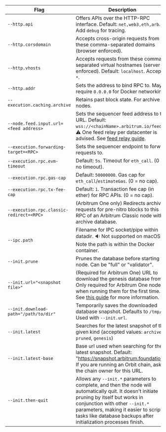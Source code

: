 <section class='small-table'>

| Flag                                     | Description                                                                                                                                                                                                                                                                             |
| ---------------------------------------- | --------------------------------------------------------------------------------------------------------------------------------------------------------------------------------------------------------------------------------------------------------------------------------------- |
| `--http.api`                             | Offers APIs over the HTTP-RPC interface. Default: `net,web3,eth,arb`. Add `debug` for tracing.                                                                                                                                                                                          |
| `--http.corsdomain`                      | Accepts cross-origin requests from these comma-separated domains (browser enforced).                                                                                                                                                                                                    |
| `--http.vhosts`                          | Accepts requests from these comma-separated virtual hostnames (server enforced). Default: `localhost`. Accepts `*`.                                                                                                                                                                     |
| `--http.addr`                            | Sets the address to bind RPC to. May require `0.0.0.0` for Docker networking.                                                                                                                                                                                                           |
| `--execution.caching.archive`            | Retains past block state. For archive nodes.                                                                                                                                                                                                                                            |
| `--node.feed.input.url=<feed address>`   | Sets the sequencer feed address to this URL. Default: `wss://<chainName>.arbitrum.io/feed`. ⚠️ One feed relay per datacenter is advised. See [feed relay guide](/run-arbitrum-node/sequencer/01-run-feed-relay.mdx).                                                                    |
| `--execution.forwarding-target=<RPC>`    | Sets the sequencer endpoint to forward requests to.                                                                                                                                                                                                                                     |
| `--execution.rpc.evm-timeout`            | Default: `5s`. Timeout for `eth_call`. (0 == no timeout).                                                                                                                                                                                                                               |
| `--execution.rpc.gas-cap`                | Default: `50000000`. Gas cap for `eth_call`/`estimateGas`. (0 = no cap).                                                                                                                                                                                                                |
| `--execution.rpc.tx-fee-cap`             | Default: `1`. Transaction fee cap (in ether) for RPC APIs. (0 = no cap).                                                                                                                                                                                                                |
| `--execution.rpc.classic-redirect=<RPC>` | (Arbitrum One only) Redirects archive requests for pre-nitro blocks to this RPC of an Arbitrum Classic node with archive database.                                                                                                                                                      |
| `--ipc.path`                             | Filename for IPC socket/pipe within datadir. 🔉 Not supported on macOS. Note the path is within the Docker container.                                                                                                                                                                   |
| `--init.prune`                           | Prunes the database before starting the node. Can be "full" or "validator".                                                                                                                                                                                                             |
| `--init.url="<snapshot file>"`           | (Required for Arbitrum One) URL to download the genesis database from. Only required for Arbitrum One nodes, when running them for the first time. See [this guide](/run-arbitrum-node/nitro/03-nitro-database-snapshots.mdx) for more information.                                     |
| `--init.download-path="/path/to/dir"`    | Temporarily saves the downloaded database snapshot. Defaults to `/tmp/`. Used with `--init.url`.                                                                                                                                                                                        |
| `--init.latest`                          | Searches for the latest snapshot of the given kind (accepted values: `archive`, `pruned`, `genesis`)                                                                                                                                                                                    |
| `--init.latest-base`                     | Base url used when searching for the latest snapshot. Default: "https://snapshot.arbitrum.foundation/". If you are running an Orbit chain, ask the chain owner for this URL.                                                                                                            |
| `--init.then-quit`                       | Allows any `--init.*` parameters to complete, and then the node will automatically quit. It doesn't initiate pruning by itself but works in conjunction with other `--init.*` parameters, making it easier to script tasks like database backups after initialization processes finish. |

</section>
